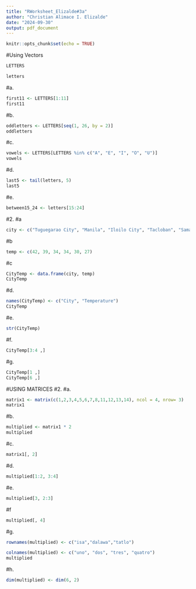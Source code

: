 ```yaml
---
title: "RWorksheet_Elizalde#3a"
author: "Christian Alimace I. Elizalde"
date: "2024-09-30"
output: pdf_document
---
```


```r
knitr::opts_chunk$set(echo = TRUE)
```

#Using Vectors
```r
LETTERS
```
```r
letters
```
#a. 
```r
first11 <- LETTERS[1:11]
first11
```
#b. 
```r
oddletters <- LETTERS[seq(1, 26, by = 2)]
oddletters
```
#c. 
```r
vowels <- LETTERS[LETTERS %in% c("A", "E", "I", "O", "U")]
vowels
```
#d. 
```r
last5 <- tail(letters, 5)
last5
```
#e. 
```r
between15_24 <- letters[15:24]
```
#2.
#a
```r
city <- c("Tuguegarao City", "Manila", "Iloilo City", "Tacloban", "Samal Island", "Davao City")
```
#b
```r
temp <- c(42, 39, 34, 34, 30, 27)
```
#c
```r
CityTemp <- data.frame(city, temp)
CityTemp

```
#d. 
```r
names(CityTemp) <- c("City", "Temperature")
CityTemp
```
#e.
```r
str(CityTemp)
```
#f. 
```r
CityTemp[3:4 ,]
```
#g.
```r
CityTemp[1 ,]
CityTemp[6 ,]
```
#USING MATRICES
#2. 
#a.
```r
matrix1 <- matrix(c(1,2,3,4,5,6,7,8,11,12,13,14), ncol = 4, nrow= 3)
matrix1
```
#b.
```r
multiplied <- matrix1 * 2
multiplied
```
#c. 
```r
matrix1[, 2]
```
#d.
```r
multiplied[1:2, 3:4]
```
#e.
```r
multiplied[3, 2:3]
```
#f
```r
multiplied[, 4]
```
#g.
```r
rownames(multiplied) <- c("isa","dalawa","tatlo")

colnames(multiplied) <- c("uno", "dos", "tres", "quatro")
multiplied
```
#h.
```r
dim(multiplied) <- dim(6, 2)
```



